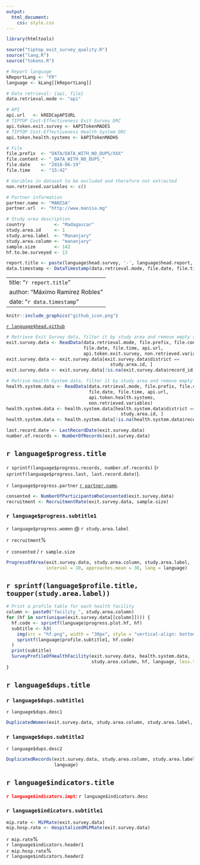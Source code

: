 ```yaml
---
output: 
  html_document: 
    css: style.css
---
```

```r
library(htmltools)

source("tiptop_exit_survey_quality.R")
source("lang.R")
source("tokens.R")

# Report language
kReportLang <- "FR"
language <- kLang[[kReportLang]]

# Data retrieval: {api, file}
data.retrieval.mode <- "api"

# API
api.url   <- kREDCapAPIURL
# TIPTOP Cost-Effectiveness Exit Survey DRC
api.token.exit.survey <- kAPITokenMADES
# TIPTOP Cost-Effectiveness Health System DRC
api.token.health.systems <- kAPITokenMADHS 

# File
file.prefix  <- "DATA/DATA_WITH_NO_DUPS/XXX"
file.content <- "_DATA_WITH_NO_DUPS_"
file.date    <- "2018-06-19"
file.time    <- "15:42"

# Varibles in dataset to be excluded and therefore not extracted
non.retrieved.variables <- c()

# Partner information
partner.name <- "MANISA"
partner.url  <- "http://www.manisa.mg"

# Study area description
country           <- "Madagascar"
study.area.id     <- 1
study.area.label  <- "Mananjary"
study.area.column <- "mananjary"
sample.size       <- 142
hf.to.be.surveyed <- 13

report.title <- paste(language$head.survey, '-', language$head.report, ':', country, '-', study.area.label)
data.timestamp <- DataTimestamp(data.retrieval.mode, file.date, file.time)
```
---
title: "`r report.title`"
author: "Máximo Ramírez Robles"
date: "`r data.timestamp`"
---

```r
knitr::include_graphics("github_icon.png")
```
[`r language$head.github`](https://github.com/maxramirez84/r_tiptop_exit_survey_data_quality_report)

```r
# Retrieve Exit Survey data, filter it by study area and remove empty records
exit.survey.data <- ReadData(data.retrieval.mode, file.prefix, file.content, 
                             file.date, file.time, api.url, 
                             api.token.exit.survey, non.retrieved.variables)
exit.survey.data <- exit.survey.data[exit.survey.data$district == 
                                       study.area.id, ]
exit.survey.data <- exit.survey.data[!is.na(exit.survey.data$record_id), ]

# Retrive Health System data, filter it by study area and remove empty records
health.system.data <- ReadData(data.retrieval.mode, file.prefix, file.content, 
                               file.date, file.time, api.url, 
                               api.token.health.systems, 
                               non.retrieved.variables)
health.system.data <- health.system.data[health.system.data$district == 
                                           study.area.id, ]
health.system.data <- health.system.data[!is.na(health.system.data$record_id), ]

last.record.date <- LastRecordDate(exit.survey.data)
number.of.records <- NumberOfRecords(exit.survey.data)
```

## `r language$progress.title`

`r sprintf(language$progress.records, number.of.records)` 
(`r sprintf(language$progress.last, last.record.date)`).

`r language$progress.partner` [`r partner.name`](`r partner.url`).

```r
consented <- NumberOfParticipantsWhoConsented(exit.survey.data)
recruitment <- RecruitmentRate(exit.survey.data, sample.size)
```

### `r language$progress.subtitle1`

<div class="col-left text-center">
  `r language$progress.women` @ `r study.area.label`

  <span class="big-number">`r recruitment`%</span>

  `r consented` / `r sample.size`
</div>

```r
ProgressOfArea(exit.survey.data, study.area.column, study.area.label, 
               interval = 10, approaches.mean = 30, lang = language)
```

## `r sprintf(language$profile.title, toupper(study.area.label))`

```r
# Print a profile table for each health facility
column <- paste0("facility_", study.area.column)
for (hf in sort(unique(exit.survey.data[[column]]))) {
  hf.code <- sprintf(language$progress.plot.hf, hf)
  subtitle <- h3(
    img(src = "hf.png", width = "30px", style = "vertical-align: bottom;"),
    sprintf(language$profile.subtitle1, hf.code)
  )
  print(subtitle)
  SurveyProfileOfHealthFacility(exit.survey.data, health.system.data, 
                                study.area.column, hf, language, less.than = 15)
}
```

## `r language$dups.title`

### `r language$dups.subtitle1`
`r language$dups.desc1`

```r
DuplicatedWomen(exit.survey.data, study.area.column, study.area.label, language)
```

### `r language$dups.subtitle2`
`r language$dups.desc2`

```r
DuplicatedRecords(exit.survey.data, study.area.column, study.area.label, 
                  language)
```

## `r language$indicators.title`

<span style="color: red"><b>`r language$indicators.impt`:</b></span>
`r language$indicators.desc`

### `r language$indicators.subtitle1`

<div class="col-container">
```r
mip.rate <- MiPRate(exit.survey.data)
mip.hosp.rate <- HospitalizedMiPRate(exit.survey.data)
```

<div class="col-left text-center">
  <div class="col-container">
  <div class="col-left col-bottom text-right vertical-small-padding text-color-medium-value">
  <span class="medium-number">`r mip.rate`%</span><br/>
  `r language$indicators.header1`
  </div>
  <div class="col-right text-left vertical-small-padding text-color-big-value">
  <span class="big-number">`r mip.hosp.rate`%</span><br/>
  `r language$indicators.header2`
  </div>
  </div>
</div>
<br/>
------